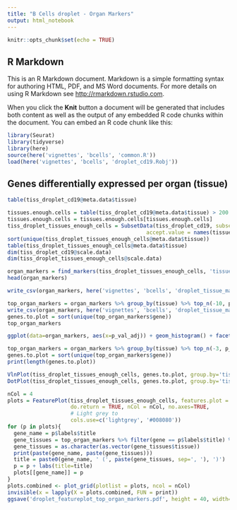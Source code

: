 ```yaml
---
title: "B Cells droplet - Organ Markers"
output: html_notebook
---
```


```r
knitr::opts_chunk$set(echo = TRUE)
```

## R Markdown

This is an R Markdown document. Markdown is a simple formatting syntax for authoring HTML, PDF, and MS Word documents. For more details on using R Markdown see <http://rmarkdown.rstudio.com>.

When you click the **Knit** button a document will be generated that includes both content as well as the output of any embedded R code chunks within the document. You can embed an R code chunk like this:

```r
library(Seurat)
library(tidyverse)
library(here)
source(here('vignettes', 'bcells', 'common.R'))
load(here('vignettes', 'bcells', 'droplet_cd19.Robj'))
```


## Genes differentially expressed per organ (tissue)


```r
table(tiss_droplet_cd19@meta.data$tissue)
```

```r
tissues.enough.cells = table(tiss_droplet_cd19@meta.data$tissue) > 200
tissues.enough.cells = tissues.enough.cells[tissues.enough.cells]
tiss_droplet_tissues_enough_cells = SubsetData(tiss_droplet_cd19, subset.name='tissue', 
                                            accept.value = names(tissues.enough.cells))
sort(unique(tiss_droplet_tissues_enough_cells@meta.data$tissue))
table(tiss_droplet_tissues_enough_cells@meta.data$tissue)
dim(tiss_droplet_cd19@scale.data)
dim(tiss_droplet_tissues_enough_cells@scale.data)
```


```r
organ_markers = find_markers(tiss_droplet_tissues_enough_cells, 'tissue')
head(organ_markers)
```
```r
write_csv(organ_markers, here('vignettes', 'bcells', 'droplet_tissue_markers.csv'))
```

```r
top_organ_markers = organ_markers %>% group_by(tissue) %>% top_n(-10, p_val_adj)
write_csv(organ_markers, here('vignettes', 'bcells', 'droplet_tissue_markers_top10_per_tissue.csv'))
genes.to.plot = sort(unique(top_organ_markers$gene))
top_organ_markers
```



```r
ggplot(data=organ_markers, aes(x=p_val_adj)) + geom_histogram() + facet_grid(~tissue)
```


```r
top_organ_markers = organ_markers %>% group_by(tissue) %>% top_n(-3, p_val_adj)
genes.to.plot = sort(unique(top_organ_markers$gene))
print(length(genes.to.plot))

VlnPlot(tiss_droplet_tissues_enough_cells, genes.to.plot, group.by='tissue')
DotPlot(tiss_droplet_tissues_enough_cells, genes.to.plot, group.by='tissue')
```


```r
nCol = 4
plots = FeaturePlot(tiss_droplet_tissues_enough_cells, features.plot = sort(unique(top_organ_markers$gene)), 
                    do.return = TRUE, nCol = nCol, no.axes=TRUE, 
                    # Light grey to 
                    cols.use=c('lightgrey', '#008080'))
for (p in plots){
  gene_name = p$labels$title
  gene_tissues = top_organ_markers %>% filter(gene == p$labels$title) %>% select(tissue)
  gene_tissues = as.character(as.vector(gene_tissues$tissue))
  print(paste(gene_name, paste(gene_tissues)))
  title = paste0(gene_name, ' (', paste(gene_tissues, sep=', '), ')')
  p = p + labs(title=title)
  plots[[gene_name]] = p
}
plots.combined <- plot_grid(plotlist = plots, ncol = nCol)
invisible(x = lapply(X = plots.combined, FUN = print))
ggsave('droplet_featureplot_top_organ_markers.pdf', height = 40, width=15)
```


